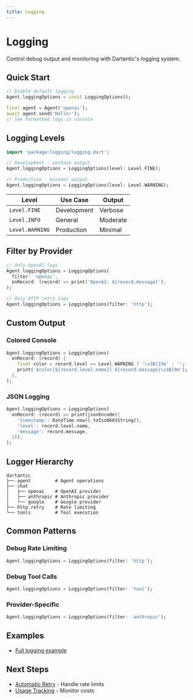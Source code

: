 ```yaml
---
title: Logging
---
```


# Logging

Control debug output and monitoring with Dartantic's logging system.

## Quick Start

```dart
// Enable default logging
Agent.loggingOptions = const LoggingOptions();

final agent = Agent('openai');
await agent.send('Hello!');
// See formatted logs in console
```

## Logging Levels

```dart
import 'package:logging/logging.dart';

// Development - verbose output
Agent.loggingOptions = LoggingOptions(level: Level.FINE);

// Production - minimal output  
Agent.loggingOptions = LoggingOptions(level: Level.WARNING);
```

| Level | Use Case | Output |
|-------|----------|--------|
| `Level.FINE` | Development | Verbose |
| `Level.INFO` | General | Moderate |
| `Level.WARNING` | Production | Minimal |

## Filter by Provider

```dart
// Only OpenAI logs
Agent.loggingOptions = LoggingOptions(
  filter: 'openai',
  onRecord: (record) => print('OpenAI: ${record.message}'),
);

// Only HTTP retry logs
Agent.loggingOptions = LoggingOptions(filter: 'http');
```

## Custom Output

### Colored Console
```dart
Agent.loggingOptions = LoggingOptions(
  onRecord: (record) {
    final color = record.level == Level.WARNING ? '\x1B[33m' : '';
    print('$color[${record.level.name}] ${record.message}\x1B[0m');
  },
);
```

### JSON Logging
```dart
Agent.loggingOptions = LoggingOptions(
  onRecord: (record) => print(jsonEncode({
    'timestamp': DateTime.now().toIso8601String(),
    'level': record.level.name,
    'message': record.message,
  })),
);
```

## Logger Hierarchy

```
dartantic
├── agent         # Agent operations
├── chat
│   ├── openai    # OpenAI provider
│   ├── anthropic # Anthropic provider
│   └── google    # Google provider
├── http.retry    # Rate limiting
└── tools         # Tool execution
```

## Common Patterns

### Debug Rate Limiting
```dart
Agent.loggingOptions = LoggingOptions(filter: 'http');
```

### Debug Tool Calls  
```dart
Agent.loggingOptions = LoggingOptions(filter: 'tool');
```

### Provider-Specific
```dart
Agent.loggingOptions = LoggingOptions(filter: 'anthropic');
```

## Examples

- [Full logging example](https://github.com/csells/darantic_ai/blob/main/packages/dartantic_ai/example/bin/logging.dart)

## Next Steps

- [Automatic Retry](/automatic-retry) - Handle rate limits
- [Usage Tracking](/usage-tracking) - Monitor costs
